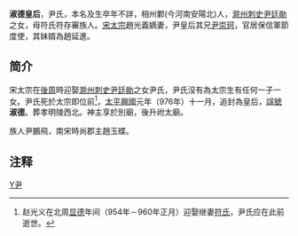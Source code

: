 '''淑德皇后'''，尹氏，本名及生卒年不詳，相州鄴(今河南安陽北)人，[[滁州|滁州]][[刺史|刺史]][[尹廷勛|尹廷勛]]之女，母符氏符存審族人。[[宋太宗|宋太宗]]趙光義嫡妻，尹皇后其兄[[尹崇珂|尹崇珂]]，官居保信軍節度使，其妹婿為趙延進。

== 简介 ==

宋太宗在[[後周|後周]]時迎娶[[滁州|滁州]][[刺史|刺史]][[尹廷勛|尹廷勛]]之女尹氏，尹氏沒有為太宗生有任何一子一女。尹氏死於太宗即位前<ref>赵光义在北周[[显德|显德]]年间（954年－960年正月）迎娶继妻[[懿德皇后|符氏]]，尹氏应在此前逝世。</ref>，[[太平興國|太平興國]]元年（976年）十一月，追封為皇后，[[諡號|諡號]]'''淑德'''。葬孝明陵西北。神主享於別廟，後升祔太廟。

族人尹鵬飛，南宋時尚郡主趙玉蝶。

== 注释 ==
<references />


{{宋朝皇后}}

[[Category:宋朝追封皇后|Y尹]]